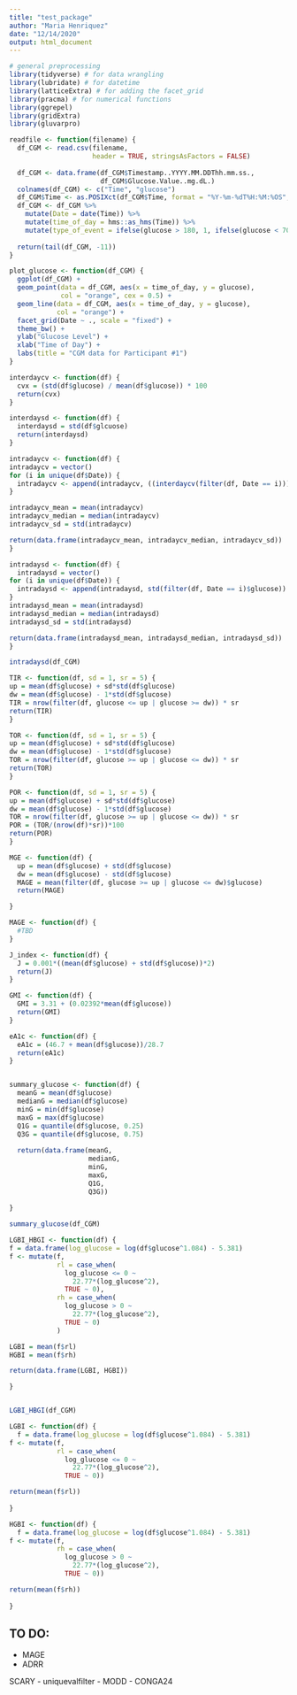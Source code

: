 ```yaml
---
title: "test_package"
author: "Maria Henriquez"
date: "12/14/2020"
output: html_document
---
```


```r
# general preprocessing
library(tidyverse) # for data wrangling
library(lubridate) # for datetime
library(latticeExtra) # for adding the facet_grid
library(pracma) # for numerical functions
library(ggrepel)
library(gridExtra)
library(gluvarpro)
```


```r
readfile <- function(filename) {
  df_CGM <- read.csv(filename, 
                     header = TRUE, stringsAsFactors = FALSE)
  
  df_CGM <- data.frame(df_CGM$Timestamp..YYYY.MM.DDThh.mm.ss.,
                       df_CGM$Glucose.Value..mg.dL.)
  colnames(df_CGM) <- c("Time", "glucose")
  df_CGM$Time <- as.POSIXct(df_CGM$Time, format = "%Y-%m-%dT%H:%M:%OS", origin = "1970-01-01")
  df_CGM <- df_CGM %>%
    mutate(Date = date(Time)) %>%
    mutate(time_of_day = hms::as_hms(Time)) %>%
    mutate(type_of_event = ifelse(glucose > 180, 1, ifelse(glucose < 70, -1, 0))) # threshold and label is for hyper-/hypoglycemia identification
  
  return(tail(df_CGM, -11))
}
```

```r
plot_glucose <- function(df_CGM) {
  ggplot(df_CGM) +
  geom_point(data = df_CGM, aes(x = time_of_day, y = glucose),
             col = "orange", cex = 0.5) +
  geom_line(data = df_CGM, aes(x = time_of_day, y = glucose),
            col = "orange") +
  facet_grid(Date ~ ., scale = "fixed") +
  theme_bw() +
  ylab("Glucose Level") +
  xlab("Time of Day") +
  labs(title = "CGM data for Participant #1")
}

```

```r
interdaycv <- function(df) {
  cvx = (std(df$glucose) / mean(df$glucose)) * 100
  return(cvx)
}
```

```r
interdaysd <- function(df) {
  interdaysd = std(df$glcuose)
  return(interdaysd)
}
```


```r
intradaycv <- function(df) {
intradaycv = vector()
for (i in unique(df$Date)) {
  intradaycv <- append(intradaycv, ((interdaycv(filter(df, Date == i)))))
}

intradaycv_mean = mean(intradaycv)
intradaycv_median = median(intradaycv)
intradaycv_sd = std(intradaycv)

return(data.frame(intradaycv_mean, intradaycv_median, intradaycv_sd))
}


```

```r
intradaysd <- function(df) {
  intradaysd = vector()
for (i in unique(df$Date)) {
  intradaysd <- append(intradaysd, std(filter(df, Date == i)$glucose))
}
intradaysd_mean = mean(intradaysd)
intradaysd_median = median(intradaysd)
intradaysd_sd = std(intradaysd)

return(data.frame(intradaysd_mean, intradaysd_median, intradaysd_sd))
}

intradaysd(df_CGM)

```

```r
TIR <- function(df, sd = 1, sr = 5) {
up = mean(df$glucose) + sd*std(df$glucose)
dw = mean(df$glucose) - 1*std(df$glucose)
TIR = nrow(filter(df, glucose <= up | glucose >= dw)) * sr
return(TIR)
}

```


```r
TOR <- function(df, sd = 1, sr = 5) {
up = mean(df$glucose) + sd*std(df$glucose)
dw = mean(df$glucose) - 1*std(df$glucose)
TOR = nrow(filter(df, glucose >= up | glucose <= dw)) * sr
return(TOR)
}
```

```r
POR <- function(df, sd = 1, sr = 5) {
up = mean(df$glucose) + sd*std(df$glucose)
dw = mean(df$glucose) - 1*std(df$glucose)
TOR = nrow(filter(df, glucose >= up | glucose <= dw)) * sr
POR = (TOR/(nrow(df)*sr))*100
return(POR)
}

```


```r
MGE <- function(df) {
  up = mean(df$glucose) + std(df$glucose)
  dw = mean(df$glucose) - std(df$glucose)
  MAGE = mean(filter(df, glucose >= up | glucose <= dw)$glucose)
  return(MAGE)

}
```

```r
MAGE <- function(df) {
  #TBD
}
```

```r
J_index <- function(df) {
  J = 0.001*((mean(df$glucose) + std(df$glucose))*2)
  return(J)
}
```

```r
GMI <- function(df) {
  GMI = 3.31 + (0.02392*mean(df$glucose))
  return(GMI)
}
```

```r
eA1c <- function(df) {
  eA1c = (46.7 + mean(df$glucose))/28.7
  return(eA1c)
}
```

```r

```

```r
summary_glucose <- function(df) {
  meanG = mean(df$glucose)
  medianG = median(df$glucose)
  minG = min(df$glucose)
  maxG = max(df$glucose)
  Q1G = quantile(df$glucose, 0.25)
  Q3G = quantile(df$glucose, 0.75)
  
  return(data.frame(meanG,
                    medianG,
                    minG,
                    maxG,
                    Q1G,
                    Q3G))
  
}
```

```r
summary_glucose(df_CGM)
```

```r
LGBI_HBGI <- function(df) {
f = data.frame(log_glucose = log(df$glucose^1.084) - 5.381)
f <- mutate(f, 
            rl = case_when(
              log_glucose <= 0 ~
                22.77*(log_glucose^2),
              TRUE ~ 0),
            rh = case_when(
              log_glucose > 0 ~
                22.77*(log_glucose^2),
              TRUE ~ 0)
            )

LGBI = mean(f$rl)
HGBI = mean(f$rh)

return(data.frame(LGBI, HGBI))

}


LGBI_HBGI(df_CGM)
```

```r
LGBI <- function(df) {
  f = data.frame(log_glucose = log(df$glucose^1.084) - 5.381)
f <- mutate(f, 
            rl = case_when(
              log_glucose <= 0 ~
                22.77*(log_glucose^2),
              TRUE ~ 0))

return(mean(f$rl))
  
}

```

```r
HGBI <- function(df) {
  f = data.frame(log_glucose = log(df$glucose^1.084) - 5.381)
f <- mutate(f, 
            rh = case_when(
              log_glucose > 0 ~
                22.77*(log_glucose^2),
              TRUE ~ 0))

return(mean(f$rh))
  
}

```




## TO DO:



- MAGE
- ADRR

SCARY
- uniquevalfilter
- MODD
- CONGA24









